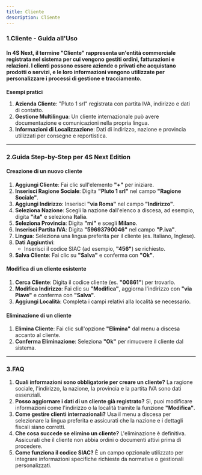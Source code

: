```yaml
---
title: Cliente
description: Cliente
---
```


### 1.**Cliente - Guida all'Uso**

#### &#xA;In 4S Next, il termine "Cliente" rappresenta un'entità commerciale registrata nel sistema per cui vengono gestiti ordini, fatturazioni e relazioni. I clienti possono essere aziende o privati che acquistano prodotti o servizi, e le loro informazioni vengono utilizzate per personalizzare i processi di gestione e tracciamento.

**Esempi pratici**

1. **Azienda Cliente**: "Pluto 1 srl" registrata con partita IVA, indirizzo e dati di contatto.
2. **Gestione Multilingua**: Un cliente internazionale può avere documentazione e comunicazioni nella propria lingua.
3. **Informazioni di Localizzazione**: Dati di indirizzo, nazione e provincia utilizzati per consegne e reportistica.

***

### 2.**Guida Step-by-Step per 4S Next Edition**

#### Creazione di un nuovo cliente

1. **Aggiungi Cliente**: Fai clic sull'elemento **"+"** per iniziare.
2. **Inserisci Ragione Sociale**: Digita **"Pluto 1 srl"** nel campo **"Ragione Sociale"**.
3. **Aggiungi Indirizzo**: Inserisci **"via Roma"** nel campo **"Indirizzo"**.
4. **Seleziona Nazione**: Scegli la nazione dall'elenco a discesa, ad esempio, digita **"ita"** e seleziona **Italia**.
5. **Seleziona Provincia**: Digita **"mi"** e scegli **Milano**.
6. **Inserisci Partita IVA**: Digita **"59693790046"** nel campo **"P.iva"**.
7. **Lingua**: Seleziona una lingua preferita per il cliente (es. Italiano, Inglese).
8. **Dati Aggiuntivi**:
   * Inserisci il codice SIAC (ad esempio, **"456"**) se richiesto.
9. **Salva Cliente**: Fai clic su **"Salva"** e conferma con **"Ok"**.

#### Modifica di un cliente esistente

1. **Cerca Cliente**: Digita il codice cliente (es. **"00861"**) per trovarlo.
2. **Modifica Indirizzo**: Fai clic su **"Modifica"**, aggiorna l'indirizzo con **"via Piave"** e conferma con **"Salva"**.
3. **Aggiungi Località**: Completa i campi relativi alla località se necessario.

#### Eliminazione di un cliente

1. **Elimina Cliente**: Fai clic sull'opzione **"Elimina"** dal menu a discesa accanto al cliente.
2. **Conferma Eliminazione**: Seleziona **"Ok"** per rimuovere il cliente dal sistema.

***

### 3.**FAQ**

1. **Quali informazioni sono obbligatorie per creare un cliente?**
   La ragione sociale, l'indirizzo, la nazione, la provincia e la partita IVA sono dati essenziali.
2. **Posso aggiornare i dati di un cliente già registrato?**
   Sì, puoi modificare informazioni come l'indirizzo o la località tramite la funzione **"Modifica"**.
3. **Come gestire clienti internazionali?**
   Usa il menu a discesa per selezionare la lingua preferita e assicurati che la nazione e i dettagli fiscali siano corretti.
4. **Che cosa succede se elimino un cliente?**
   L'eliminazione è definitiva. Assicurati che il cliente non abbia ordini o documenti attivi prima di procedere.
5. **Come funziona il codice SIAC?**
   È un campo opzionale utilizzato per integrare informazioni specifiche richieste da normative o gestionali personalizzati.